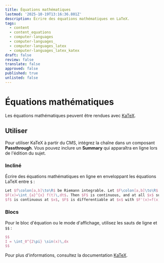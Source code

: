 ```yaml
---
title: Équations mathématiques
lastmod: '2025-10-19T13:16:36.801Z'
description: Écrire des équations mathématiques en LaTeX.
tags:
  - content
  - content_equations
  - computer-languages
  - computer-languages_
  - computer-languages_latex
  - computer-languages_latex_katex
draft: false
review: false
translate: false
approved: false
published: true
unlisted: false
---
```


# Équations mathématiques

Les équations mathématiques peuvent être rendues avec [KaTeX](https://katex.org).

## Utiliser

Pour utiliser KaTeX à partir du CMS, intégrez la chaîne dans un composant **Passthrough**. Vous pouvez inclure un **Summary** qui apparaîtra en ligne lors de l'édition du sujet.

### Incliné

Écrire des équations mathématiques en ligne en enveloppant les équations LaTeX entre `$` :

```latex
Let $f\colon[a,b]\to\R$ be Riemann integrable. Let $F\colon[a,b]\to\R$ be
$F(x)=\int_{a}^{x} f(t)\,dt$. Then $F$ is continuous, and at all $x$ such that
$f$ is continuous at $x$, $F$ is differentiable at $x$ with $F'(x)=f(x)$.
```

<Passthrough type="markdown" string="Let $f\colon[a,b] \to \R$ be Riemann integrable. Soit $F\colon[a,b]\to\R$ $F(x)=\int_{a}^{x} f(t)\N,dt$. Alors $F$ est continue, et pour tout $x$ tel que $f$ est continue en $x$, $F$ est différentiable en $x$ avec $F'(x)=f(x)$." summary="inline equation" />

### Blocs

Pour le bloc d'équation ou le mode d'affichage, utilisez les sauts de ligne et `$$` :

```latex
$$
I = \int_0^{2\pi} \sin(x)\,dx
$$
```

<Passthrough
  type="markdown"
  string="
  $$
  I = \int_0^{2\pi} \sin(x)\,dx
  $$
  "
  summary="block equation"
/>

Pour plus d'informations, consultez la documentation [KaTeX](https://katex.org).
